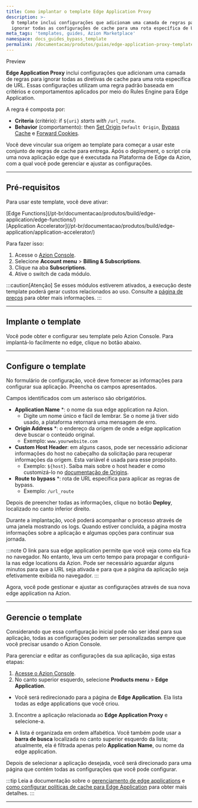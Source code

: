 ```yaml
---
title: Como implantar o template Edge Application Proxy
description: >-
  O template inclui configurações que adicionam uma camada de regras para
  ignorar todas as configurações de cache para uma rota específica de URL.
meta_tags: 'templates, guides, Azion Marketplace'
namespace: docs_guides_bypass_template
permalink: /documentacao/produtos/guias/edge-application-proxy-template/
---
```




<Tag severity="info" client:only="vue">
Preview
</Tag>

**Edge Application Proxy** inclui configurações que adicionam uma camada de regras para ignorar todas as diretivas de cache para uma rota específica de URL. Essas configurações utilizam uma regra padrão baseada em critérios e comportamentos aplicados por meio do Rules Engine para Edge Application.

A regra é composta por:

- **Criteria** (critério): if `${uri}` *starts with* `/url_route`.
- **Behavior** (comportamento): then [Set Origin](/pt-br/documentacao/produtos/build/edge-application/rules-engine/#set-origin) `Default Origin`, [Bypass Cache](/pt-br/documentacao/produtos/build/edge-application/rules-engine/#bypass-cache) e [Forward Cookies](/pt-br/documentacao/produtos/build/edge-application/rules-engine/#forward-cookies).

Você deve vincular sua origem ao template para começar a usar este conjunto de regras de cache para entrega. Após o deployment, o script cria uma nova aplicação edge que é executada na Plataforma de Edge da Azion, com a qual você pode gerenciar e ajustar as configurações.

---

## Pré-requisitos

Para usar este template, você deve ativar:

<Tag severity="info" client:only="vue">
[Edge Functions](/pt-br/documentacao/produtos/build/edge-application/edge-functions/)
</Tag>
<br />
<Tag severity="info" client:only="vue">
[Application Accelerator](/pt-br/documentacao/produtos/build/edge-application/application-accelerator/)
</Tag>

Para fazer isso:

1. Acesse o [Azion Console](/en/documentation/products/guides/how-to-access-azion-console/).
2. Selecione **Account menu** > **Billing & Subscriptions**.
3. Clique na aba **Subscriptions**.
4. Ative o switch de cada módulo.

:::caution[Atenção]
Se esses módulos estiverem ativados, a execução deste template poderá gerar custos relacionados ao uso. Consulte a [página de preços](/pt-br/documentacao/produtos/precos/) para obter mais informações.
:::

---

## Implante o template

Você pode obter e configurar seu template pelo Azion Console. Para implantá-lo facilmente no edge, clique no botão abaixo.

  <LinkButton
    label="Implantar"
    link="https://console.azion.com/create/azion/edge-application-proxy"
    icon="ai ai-azion"
    icon-pos="left"
  />

---

## Configure o template

No formulário de configuração, você deve fornecer as informações para configurar sua aplicação. Preencha os campos apresentados.

Campos identificados com um asterisco são obrigatórios.

- **Application Name** *: o nome da sua edge application na Azion.
    - Digite um nome único e fácil de lembrar. Se o nome já tiver sido usado, a plataforma retornará uma mensagem de erro.
- **Origin Address** *: o endereço da origem de onde a edge application deve buscar o conteúdo original.
    - Exemplo: `www.yourwebsite.com`
- **Custom Host Header**: em alguns casos, pode ser necessário adicionar informações do host no cabeçalho da solicitação para recuperar informações da origem. Esta variável é usada para esse propósito.
    - Exemplo: `${host}`. Saiba mais sobre o host header e como customizá-lo no [documentação de Origins](/pt-br/documentacao/produtos/build/edge-application/origins/#host-header).
- **Route to bypass** *: rota de URL específica para aplicar as regras de bypass.
    - Exemplo: `/url_route`

Depois de preencher todas as informações, clique no botão **Deploy**, localizado no canto inferior direito.

Durante a implantação, você poderá acompanhar o processo através de uma janela mostrando os logs. Quando estiver concluída, a página mostra informações sobre a aplicação e algumas opções para continuar sua jornada.

:::note
O link para sua edge application permite que você veja como ela fica no navegador. No entanto, leva um certo tempo para propagar e configurá-la nas edge locations da Azion. Pode ser necessário aguardar alguns minutos para que a URL seja ativada e para que a página da aplicação seja efetivamente exibida no navegador.
:::

Agora, você pode gestionar e ajustar as configurações através de sua nova edge application na Azion.

---

## Gerencie o template

Considerando que essa configuração inicial pode não ser ideal para sua aplicação, todas as configurações podem ser personalizadas sempre que você precisar usando o Azion Console.

Para gerenciar e editar as configurações da sua aplicação, siga estas etapas:

1. [Acesse o Azion Console](https://console.azion.com).
2. No canto superior esquerdo, selecione **Products menu** > **Edge Application**.
- Você será redirecionado para a página de **Edge Application**. Ela lista todas as edge applications que você criou.
3. Encontre a aplicação relacionada ao **Edge Application Proxy** e selecione-a.
- A lista é organizada em ordem alfabética. Você também pode usar a **barra de busca** localizada no canto superior esquerdo da lista; atualmente, ela é filtrada apenas pelo **Application Name**, ou nome da edge application.

Depois de selecionar a aplicação desejada, você será direcionado para uma página que contém todas as configurações que você pode configurar.

:::tip
Leia a documentação sobre o [gerenciamento de edge applications](/pt-br/documentacao/produtos/build/edge-application/primeiros-passos/) e [como configurar políticas de cache para Edge Application](/pt-br/documentacao/produtos/guias/cache-settings/#criando-uma-regra-para-ignorar-o-cache-da-origem) para obter mais detalhes.
:::

---

